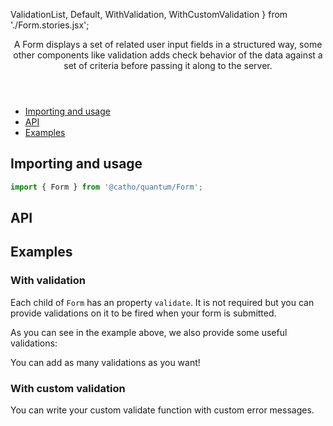   ValidationList,
  Default,
  WithValidation,
  WithCustomValidation
} from './Form.stories.jsx';

<Meta title="Forms/Form" component={Form}  />

<Header title="Form">
    A Form displays a set of related user input fields in a structured way,
    some other components like validation adds check behavior of the data
    against a set of criteria before passing it along to the server.
</Header>

- [Importing and usage](#importing)
- [API](#api)
- [Examples](#examples)

## <a id="importing"></a>Importing and usage

```js
import { Form } from '@catho/quantum/Form';
```

<Canvas>
  <Story story={Default}/>
</Canvas>

## <a id="api"></a>API

<ArgsTable of={Form} />

## <a id="examples"></a>Examples

### With validation

Each child of `Form` has an property `validate`.
It is not required but you can provide validations on it to be fired 
when your form is submitted.

<Canvas>
  <Story story={WithValidation}/>
</Canvas>

As you can see in the example above, we also provide some useful
validations:

<ValidationList/>

You can add as many validations as you want!

### With custom validation

You can write your custom validate function with custom error
messages.

<Canvas>
  <Story story={WithCustomValidation}/>
</Canvas>